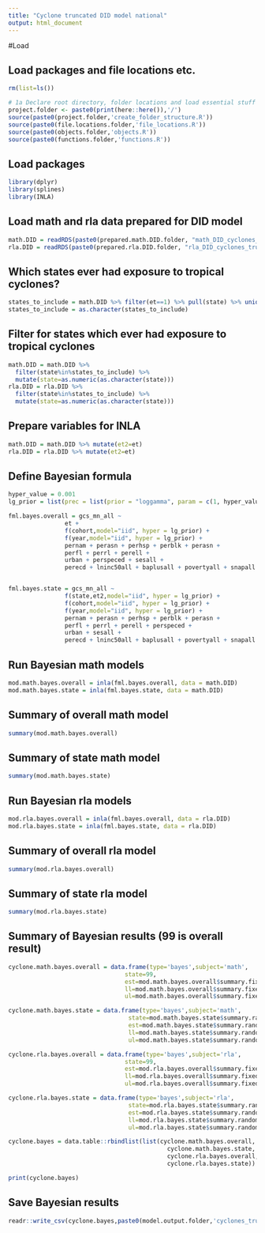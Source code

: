 ```yaml
---
title: "Cyclone truncated DID model national"
output: html_document
---
```


#Load

## Load packages and file locations etc.
```r
rm(list=ls())

# 1a Declare root directory, folder locations and load essential stuff
project.folder <- paste0(print(here::here()),'/')
source(paste0(project.folder,'create_folder_structure.R'))
source(paste0(file.locations.folder,'file_locations.R'))
source(paste0(objects.folder,'objects.R'))
source(paste0(functions.folder,'functions.R'))
```

## Load packages
```r
library(dplyr)
library(splines)
library(INLA)
```

## Load math and rla data prepared for DID model
```r
math.DID = readRDS(paste0(prepared.math.DID.folder, "math_DID_cyclones_truncated.rds")) %>% mutate(year=as.factor(year), state=as.factor(state))
rla.DID = readRDS(paste0(prepared.rla.DID.folder, "rla_DID_cyclones_truncated.rds")) %>% mutate(year=as.factor(year), state=as.factor(state))
```

## Which states ever had exposure to tropical cyclones?
```r
states_to_include = math.DID %>% filter(et==1) %>% pull(state) %>% unique()
states_to_include = as.character(states_to_include)
```

## Filter for states which ever had exposure to tropical cyclones
```r
math.DID = math.DID %>% 
  filter(state%in%states_to_include) %>% 
  mutate(state=as.numeric(as.character(state)))
rla.DID = rla.DID %>% 
  filter(state%in%states_to_include) %>% 
  mutate(state=as.numeric(as.character(state)))
```

## Prepare variables for INLA
```r
math.DID = math.DID %>% mutate(et2=et)
rla.DID = rla.DID %>% mutate(et2=et)
```

## Define Bayesian formula
```r
hyper_value = 0.001
lg_prior = list(prec = list(prior = "loggamma", param = c(1, hyper_value)))

fml.bayes.overall = gcs_mn_all ~ 
                et +
                f(cohort,model="iid", hyper = lg_prior) +
                f(year,model="iid", hyper = lg_prior) +
                pernam + perasn + perhsp + perblk + perasn + 
                perfl + perrl + perell + 
                urban + perspeced + sesall + 
                perecd + lninc50all + baplusall + povertyall + snapall + single_momall


fml.bayes.state = gcs_mn_all ~ 
                f(state,et2,model="iid", hyper = lg_prior) +
                f(cohort,model="iid", hyper = lg_prior) +
                f(year,model="iid", hyper = lg_prior) +
                pernam + perasn + perhsp + perblk + perasn + 
                perfl + perrl + perell + perspeced +
                urban + sesall + 
                perecd + lninc50all + baplusall + povertyall + snapall + single_momall
```

## Run Bayesian math models
```r
mod.math.bayes.overall = inla(fml.bayes.overall, data = math.DID)
mod.math.bayes.state = inla(fml.bayes.state, data = math.DID)
```

## Summary of overall math model
```r
summary(mod.math.bayes.overall)
```

## Summary of state math model
```r
summary(mod.math.bayes.state)
```

## Run Bayesian rla models
```r
mod.rla.bayes.overall = inla(fml.bayes.overall, data = rla.DID)
mod.rla.bayes.state = inla(fml.bayes.state, data = rla.DID)
```

## Summary of overall rla model
```r
summary(mod.rla.bayes.overall)
```

## Summary of state rla model
```r
summary(mod.rla.bayes.state)
```

## Summary of Bayesian results (99 is overall result)
```r
cyclone.math.bayes.overall = data.frame(type='bayes',subject='math',
                                 state=99,
                                 est=mod.math.bayes.overall$summary.fixed['et',]$mean,
                                 ll=mod.math.bayes.overall$summary.fixed['et',]$`0.025quant`,
                                 ul=mod.math.bayes.overall$summary.fixed['et',]$`0.975quant`)

cyclone.math.bayes.state = data.frame(type='bayes',subject='math',
                                  state=mod.math.bayes.state$summary.random$state$ID,
                                  est=mod.math.bayes.state$summary.random$state$mean,
                                  ll=mod.math.bayes.state$summary.random$state$`0.025quant`,
                                  ul=mod.math.bayes.state$summary.random$state$`0.975quant`)

cyclone.rla.bayes.overall = data.frame(type='bayes',subject='rla',
                                 state=99,
                                 est=mod.rla.bayes.overall$summary.fixed['et',]$mean,
                                 ll=mod.rla.bayes.overall$summary.fixed['et',]$`0.025quant`,
                                 ul=mod.rla.bayes.overall$summary.fixed['et',]$`0.975quant`)

cyclone.rla.bayes.state = data.frame(type='bayes',subject='rla',
                                  state=mod.rla.bayes.state$summary.random$state$ID,
                                  est=mod.rla.bayes.state$summary.random$state$mean,
                                  ll=mod.rla.bayes.state$summary.random$state$`0.025quant`,
                                  ul=mod.rla.bayes.state$summary.random$state$`0.975quant`)

cyclone.bayes = data.table::rbindlist(list(cyclone.math.bayes.overall,
                                             cyclone.math.bayes.state,
                                             cyclone.rla.bayes.overall,
                                             cyclone.rla.bayes.state))

print(cyclone.bayes)
```

## Save Bayesian results
```r
readr::write_csv(cyclone.bayes,paste0(model.output.folder,'cyclones_truncated_did_national.csv'))
```